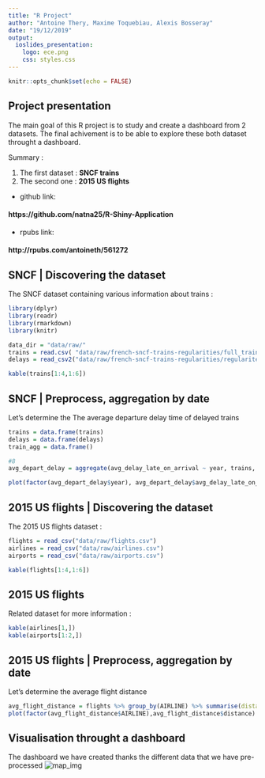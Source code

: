 ```yaml
---
title: "R Project"
author: "Antoine Thery, Maxime Toquebiau, Alexis Bosseray"
date: "19/12/2019"
output:
  ioslides_presentation:
    logo: ece.png
    css: styles.css
---
```



```r
knitr::opts_chunk$set(echo = FALSE)
```
## Project presentation

The main goal of this R project is to study and create a dashboard from 2 datasets. The final achivement is to be able to explore these both dataset throught a dashboard.

<div class="red2">
 Summary :
</div>

  1. The first dataset : **SNCF trains**
  2. The second one : **2015 US flights**

- github link:

#### https://github.com/natna25/R-Shiny-Application

- rpubs link:

#### http://rpubs.com/antoineth/561272

## SNCF | Discovering the dataset

The SNCF dataset containing various information about trains : 

```r
library(dplyr)
library(readr)
library(rmarkdown)
library(knitr)

data_dir = "data/raw/"
trains = read.csv( "data/raw/french-sncf-trains-regularities/full_trains.csv" )
delays = read_csv2("data/raw/french-sncf-trains-regularities/regularite-mensuelle-tgv-aqst.csv")
```
```r
kable(trains[1:4,1:6])

```

## SNCF | Preprocess, aggregation by date
Let's determine the The average departure delay time of delayed trains
```r
trains = data.frame(trains)
delays = data.frame(delays)
train_agg = data.frame()

#8
avg_depart_delay = aggregate(avg_delay_late_on_arrival ~ year, trains, mean)

```
```r
plot(factor(avg_depart_delay$year), avg_depart_delay$avg_delay_late_on_arrival)
```

## 2015 US flights | Discovering the dataset

The 2015 US flights dataset : 

```r

flights = read_csv("data/raw/flights.csv")
airlines = read_csv("data/raw/airlines.csv")
airports = read_csv("data/raw/airports.csv")
```
```r
kable(flights[1:4,1:6])
```

## 2015 US flights

Related dataset for more information :
```r
kable(airlines[1,])
kable(airports[1:2,])
```


## 2015 US flights | Preprocess, aggregation by date
Let's determine the average flight distance
```r
avg_flight_distance = flights %>% group_by(AIRLINE) %>% summarise(distance = mean(DISTANCE, na.rm=TRUE))
plot(factor(avg_flight_distance$AIRLINE),avg_flight_distance$distance)
```


## Visualisation throught a dashboard
The dashboard we have created thanks the different data that we have pre-processed
![map_img](dashboard.png)

